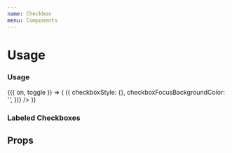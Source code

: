 ```yaml
---
name: Checkbox
menu: Components
---
```



# Usage

### Usage

<Playground>
  <Toggle initial={false}>
    {({ on, toggle }) => (
      <Checkbox
        shape="square" // or "circle"
        isChecked={on}
        isDisabled={false}
        isInteractive={true}
        checkedIcon={null}
        onChange={toggle}
        getStyles={(props, theme) => ({
          checkboxStyle: {},
          checkboxFocusBackgroundColor: '',
        })}
      />
    )}
  </Toggle>
</Playground>

### Labeled Checkboxes

<Playground>
  <LabeledCheckbox shape="circle" label="Default" />
</Playground>

## Props

<PropsTable of={Checkbox} />
